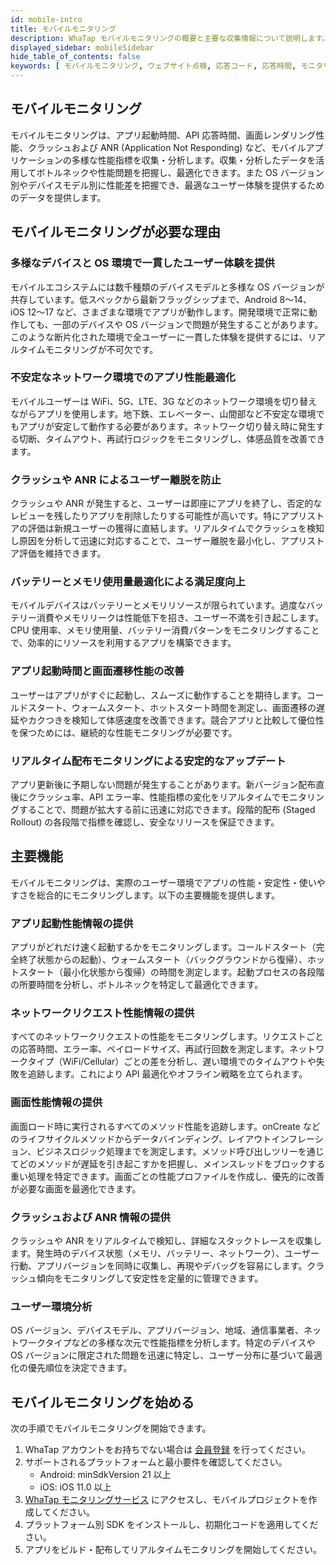 ```yaml
---
id: mobile-intro
title: モバイルモニタリング
description: WhaTap モバイルモニタリングの概要と主要な収集情報について説明します。
displayed_sidebar: mobileSidebar
hide_table_of_contents: false
keywords: [ モバイルモニタリング, ウェブサイト点検, 応答コード, 応答時間, モニタリング概要 ]
---
```


## モバイルモニタリング

モバイルモニタリングは、アプリ起動時間、API 応答時間、画面レンダリング性能、クラッシュおよび ANR (Application Not Responding) など、モバイルアプリケーションの多様な性能指標を収集・分析します。収集・分析したデータを活用してボトルネックや性能問題を把握し、最適化できます。また OS バージョン別やデバイスモデル別に性能差を把握でき、最適なユーザー体験を提供するためのデータを提供します。

## モバイルモニタリングが必要な理由

### 多様なデバイスと OS 環境で一貫したユーザー体験を提供

モバイルエコシステムには数千種類のデバイスモデルと多様な OS バージョンが共存しています。低スペックから最新フラッグシップまで、Android 8〜14、iOS 12〜17 など、さまざまな環境でアプリが動作します。開発環境で正常に動作しても、一部のデバイスや OS バージョンで問題が発生することがあります。このような断片化された環境で全ユーザーに一貫した体験を提供するには、リアルタイムモニタリングが不可欠です。

### 不安定なネットワーク環境でのアプリ性能最適化

モバイルユーザーは WiFi、5G、LTE、3G などのネットワーク環境を切り替えながらアプリを使用します。地下鉄、エレベーター、山間部など不安定な環境でもアプリが安定して動作する必要があります。ネットワーク切り替え時に発生する切断、タイムアウト、再試行ロジックをモニタリングし、体感品質を改善できます。

### クラッシュや ANR によるユーザー離脱を防止

クラッシュや ANR が発生すると、ユーザーは即座にアプリを終了し、否定的なレビューを残したりアプリを削除したりする可能性が高いです。特にアプリストアの評価は新規ユーザーの獲得に直結します。リアルタイムでクラッシュを検知し原因を分析して迅速に対応することで、ユーザー離脱を最小化し、アプリストア評価を維持できます。

### バッテリーとメモリ使用量最適化による満足度向上

モバイルデバイスはバッテリーとメモリリソースが限られています。過度なバッテリー消費やメモリリークは性能低下を招き、ユーザー不満を引き起こします。CPU 使用率、メモリ使用量、バッテリー消費パターンをモニタリングすることで、効率的にリソースを利用するアプリを構築できます。

### アプリ起動時間と画面遷移性能の改善

ユーザーはアプリがすぐに起動し、スムーズに動作することを期待します。コールドスタート、ウォームスタート、ホットスタート時間を測定し、画面遷移の遅延やカクつきを検知して体感速度を改善できます。競合アプリと比較して優位性を保つためには、継続的な性能モニタリングが必要です。

### リアルタイム配布モニタリングによる安定的なアップデート

アプリ更新後に予期しない問題が発生することがあります。新バージョン配布直後にクラッシュ率、API エラー率、性能指標の変化をリアルタイムでモニタリングすることで、問題が拡大する前に迅速に対応できます。段階的配布 (Staged Rollout) の各段階で指標を確認し、安全なリリースを保証できます。

## **主要機能**

モバイルモニタリングは、実際のユーザー環境でアプリの性能・安定性・使いやすさを総合的にモニタリングします。以下の主要機能を提供します。

### **アプリ起動性能情報の提供**

アプリがどれだけ速く起動するかをモニタリングします。コールドスタート（完全終了状態からの起動）、ウォームスタート（バックグラウンドから復帰）、ホットスタート（最小化状態から復帰）の時間を測定します。起動プロセスの各段階の所要時間を分析し、ボトルネックを特定して最適化できます。

### **ネットワークリクエスト性能情報の提供**

すべてのネットワークリクエストの性能をモニタリングします。リクエストごとの応答時間、エラー率、ペイロードサイズ、再試行回数を測定します。ネットワークタイプ（WiFi/Cellular）ごとの差を分析し、遅い環境でのタイムアウトや失敗を追跡します。これにより API 最適化やオフライン戦略を立てられます。

### **画面性能情報の提供**

画面ロード時に実行されるすべてのメソッド性能を追跡します。onCreate などのライフサイクルメソッドからデータバインディング、レイアウトインフレーション、ビジネスロジック処理までを測定します。メソッド呼び出しツリーを通じてどのメソッドが遅延を引き起こすかを把握し、メインスレッドをブロックする重い処理を特定できます。画面ごとの性能プロファイルを作成し、優先的に改善が必要な画面を最適化できます。

### **クラッシュおよび ANR 情報の提供**

クラッシュや ANR をリアルタイムで検知し、詳細なスタックトレースを収集します。発生時のデバイス状態（メモリ、バッテリー、ネットワーク）、ユーザー行動、アプリバージョンを同時に収集し、再現やデバッグを容易にします。クラッシュ傾向をモニタリングして安定性を定量的に管理できます。

### **ユーザー環境分析**

OS バージョン、デバイスモデル、アプリバージョン、地域、通信事業者、ネットワークタイプなどの多様な次元で性能指標を分析します。特定のデバイスや OS バージョンに限定された問題を迅速に特定し、ユーザー分布に基づいて最適化の優先順位を決定できます。

## **モバイルモニタリングを始める**

次の手順でモバイルモニタリングを開始できます。

1. WhaTap アカウントをお持ちでない場合は [会員登録](https://www.whatap.io/ja/) を行ってください。  
2. サポートされるプラットフォームと最小要件を確認してください。  
   - Android: minSdkVersion 21 以上  
   - iOS: iOS 11.0 以上  
3. [WhaTap モニタリングサービス](https://service.whatap.io/) にアクセスし、モバイルプロジェクトを作成してください。  
4. プラットフォーム別 SDK をインストールし、初期化コードを適用してください。  
5. アプリをビルド・配布してリアルタイムモニタリングを開始してください。  